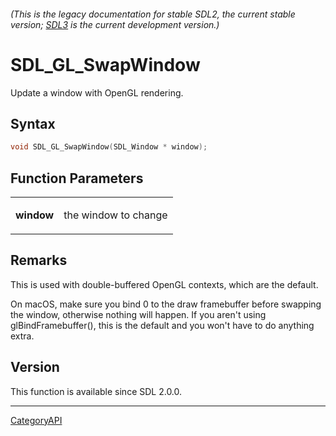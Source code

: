 ====== (This is the legacy documentation for stable SDL2, the current stable version; [https://wiki.libsdl.org/SDL3/ SDL3] is the current development version.) ======
= SDL_GL_SwapWindow =

Update a window with OpenGL rendering.

== Syntax ==

<syntaxhighlight lang='c'>
void SDL_GL_SwapWindow(SDL_Window * window);
</syntaxhighlight>

== Function Parameters ==

{|
|'''window'''
|the window to change
|}

== Remarks ==

This is used with double-buffered OpenGL contexts, which are the default.

On macOS, make sure you bind 0 to the draw framebuffer before swapping the
window, otherwise nothing will happen. If you aren't using
glBindFramebuffer(), this is the default and you won't have to do anything
extra.

== Version ==

This function is available since SDL 2.0.0.

----
[[CategoryAPI]]


